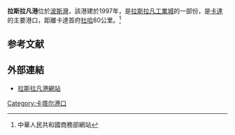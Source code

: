{{noteTA
|1=zh-hans:卡塔尔; zh-hant:卡塔爾; zh-tw:卡達; zh-sg:卡塔尔;
|2=zh-hans:多哈; zh-hant:多哈; zh-tw:杜哈;
}}
'''拉斯拉凡港'''位於[[波斯灣|波斯灣]]，該港建於1997年，是[[拉斯拉凡工業城|拉斯拉凡工業城]]的一部份，是[[卡達|卡達]]的主要港口，距離卡達首府[[杜哈|杜哈]]80公里。<ref>中華人民共和國商務部網站</ref>

== 参考文献 ==
{{reflist}}

== 外部連結 ==
*[https://web.archive.org/web/20080828025755/http://www.raslaffan.com.qa/ 拉斯拉凡港網站]

{{coord|display=title}}
{{Qatar-geo-stub}}

[[Category:卡塔尔港口|Category:卡塔尔港口]]